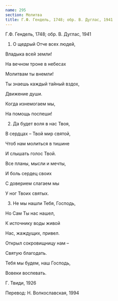 ```yaml
---
name: 295
section: Молитва
title: Г.Ф. Гендель, 1748; обр. В. Дуглас, 1941
---
```

Г.Ф. Гендель, 1748; обр. В. Дуглас, 1941


1. О щедрый Отче всех людей,

Владыка всей земли!

На вечном троне в небесах

Молитвам ты внемли!

Ты знаешь каждый тайный вздох,

Движение души.

Когда изнемогаем мы,

На помощь поспеши!


2. Да будет воля в нас Твоя,

В сердцах – Твой мир святой,

Чтоб нам молиться в тишине

И слышать голос Твой.

Все планы, мысли и мечты,

И боль сердец своих

С доверием слагаем мы

У ног Твоих святых.


3. Не мы нашли Тебя, Господь,

Но Сам Ты нас нашел,

К источнику воды живой

Нас, жаждущих, привел.

Открыл сокровищницу нам –

Святую благодать.

Тебя мы будем, наш Господь,

Вовеки воспевать.


Г. Твиди, 1926

Перевод: Н. Волкославская, 1994